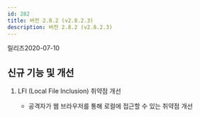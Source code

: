 ```yaml
---
id: 282
title: 버전 2.8.2 (v2.8.2.3)
description: 버전 2.8.2 (v2.8.2.3)
---
```


릴리즈<Separator/>2020-07-10

## 신규 기능 및 개선

1. LFI (Local File Inclusion) 취약점 개선

    * 공격자가 웹 브라우저를 통해 로컬에 접근할 수 있는 취약점 개선

